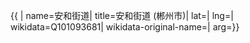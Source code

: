{{ {{{1|PRC admin/showdata}}}|
name=安和街道|
title=安和街道 (郴州市)|
lat=|
lng=|
wikidata=Q101093681|
wikidata-original-name=|
arg={{{arg|}}}}}